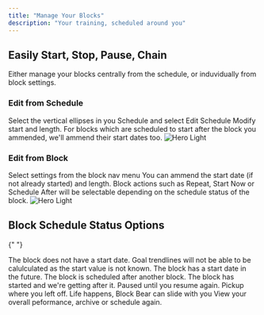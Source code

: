 ```yaml
---
title: "Manage Your Blocks"
description: "Your training, scheduled around you"
---
```


## Easily Start, Stop, Pause, Chain

Either manage your blocks centrally from the schedule, or induvidually from block settings.

### Edit from Schedule

<Steps>
  <Step title="Select Edit Block Schedule">
    Select the vertical ellipses in you Schedule and select Edit Schedule
  </Step>
  <Step title="Modify start and length">
    Modify start and length. For blocks which are scheduled to start after the
    block you ammended, we'll ammend their start dates too.
  </Step>
</Steps>

<Frame>
  <img
    className="block dark:hidden"
    src="/images/edit-block-schedule.png"
    alt="Hero Light"
  />
</Frame>

### Edit from Block

<Steps>
  <Step title="Select Settings">Select settings from the block nav menu</Step>
  <Step title="Select Schedule">
    You can ammend the start date (if not already started) and length. Block
    actions such as Repeat, Start Now or Schedule After will be selectable
    depending on the schedule status of the block.
  </Step>
</Steps>

<Frame>
  <img
    className="block dark:hidden"
    src="/images/block-schedule-settings.png"
    alt="Hero Light"
  />
</Frame>

## Block Schedule Status Options

{" "}

<ResponseField name="Unscheduled">
  The block does not have a start date. Goal trendlines will not be able to be
  calulculated as the start value is not known.
</ResponseField>

<ResponseField name="Scheduled">
  The block has a start date in the future.
</ResponseField>

<ResponseField name="Scheduled After">
  The block is scheduled after another block.
</ResponseField>

<ResponseField name="Active">
  The block has started and we're getting after it.
</ResponseField>

<ResponseField name="Paused">
  Paused until you resume again. Pickup where you left off. Life happens, Block
  Bear can slide with you
</ResponseField>

<ResponseField name="Completed">
  View your overall peformance, archive or schedule again.
</ResponseField>
